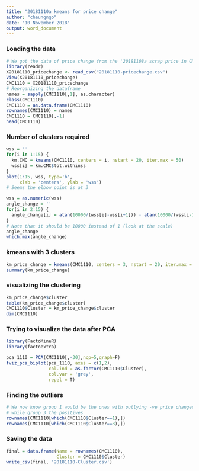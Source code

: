 ```yaml
---
title: "20181110a kmeans for price change"
author: "cheungngo"
date: "10 November 2018"
output: word_document
---
```



### Loading the data

```r
# We got the data of price change from the '20181108a scrap price in CMC'
library(readr)
X20181110_pricechange <- read_csv("20181110-pricechange.csv")
View(X20181110_pricechange)
CMC1110 = X20181110_pricechange
# Reorganizing the dataframe
names = sapply(CMC1110[,1], as.character)
class(CMC1110)
CMC1110 = as.data.frame(CMC1110)
rownames(CMC1110) = names
CMC1110 = CMC1110[,-1]
head(CMC1110)
```


### Number of clusters required

```r
wss = ''
for(i in 1:15) {
  km.CMC = kmeans(CMC1110, centers = i, nstart = 20, iter.max = 50)
  wss[i] = km.CMC$tot.withinss
}
plot(1:15, wss, type='b',
     xlab = 'centers', ylab = 'wss')
# Seems the elbow point is at 3
```

```r
wss = as.numeric(wss)
angle_change = ''
for(i in 2:15) {
  angle_change[i] = atan(10000/(wss[i]-wss[i+1])) - atan(10000/(wss[i-1]-wss[i]))
}
# Note that it should be 10000 instead of 1 (look at the scale)
angle_change
which.max(angle_change)
```


### kmeans with 3 clusters

```r
km_price_change = kmeans(CMC1110, centers = 3, nstart = 20, iter.max = 50)
summary(km_price_change)
```


### visualizing the clustering

```r
km_price_change$cluster
table(km_price_change$cluster)
CMC1110$Cluster = km_price_change$cluster
dim(CMC1110)
```


### Trying to visualize the data after PCA

```r
library(FactoMineR)
library(factoextra)
```

```r
pca_1110 = PCA(CMC1110[,-30],ncp=5,graph=F)
fviz_pca_biplot(pca_1110, axes = c(1,2),
                col.ind = as.factor(CMC1110$Cluster),
                col.var = 'grey',
                repel = T)
```


### Finding the outliers

```r
# We now know group 1 would be the ones with outlying -ve price changes,
# while group 3 the positives
rownames(CMC1110[which(CMC1110$Cluster==1),])
rownames(CMC1110[which(CMC1110$Cluster==3),])
```


### Saving the data

```r
final = data.frame(Name = rownames(CMC1110),
                   Cluster = CMC1110$Cluster)
write_csv(final, '20181110-Cluster.csv')
```

